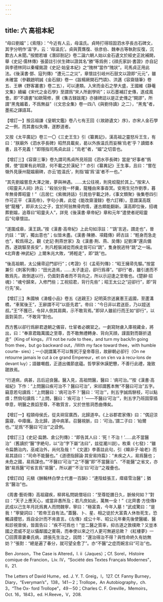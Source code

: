 ```yaml
---
---
---
```

title: 六 高祖本紀
---




“母曰劉媪”；《索隱》：“今近有人云，母温氏。貞時打得班固泗水亭長古石碑文，其字分明作‘温’字，云：‘母温氏’。貞與賈膺復、徐彦伯、魏奉古等執對反復，沉歎古人未聞。”按閻若璩《潛邱劄記》卷二論六朝人始以金石遺文於經史正訛補闕，舉《史記·儒林傳》張晏註引伏生碑以證其名“勝”等爲例；《顔氏家訓·書證》亦自記與李德林同以秦權銘證《史記·始皇本紀》之“隗林”當作“隗狀”。司馬貞正用此法。《後漢書·鄧、寇列傳》“遭元二之災”，章懷註引岐州石鼓文以證即“元元”，雖未確當（參觀趙明誠《金石録》卷一《跋楊厥開石門頌》、洪邁《容齋隨筆》卷五、王楙《野客叢書》卷二五），可以連類。入宋而金石之學大盛，王國維《静菴文集》續編《宋代之金石學》至謂爲“宋人所創學術”；以石墨補訂史傳，遂成風會。即“不讀書”如歐陽修，撰《集古録跋尾》亦據碑誌以是正史傳之“闕謬”，所謂“黑鬼媚着，不爲無益”（《文忠全集》卷一四八《與劉侍讀》之二），“黑鬼”者，墨拓之諢語耳。

【增訂一】按吕祖謙《皇朝文鑑》卷八七有王回《〈故跡遺文〉序》，亦宋人金石學之一例，而其書似失傳，遂尠道者。

又按《太平廣記》卷三一〇《三史王生》引《纂異記》，漢高祖之靈怒斥王生，有曰：“朕廟外《泗水亭長碑》昭然具載矣，曷以外族温氏而妄稱‘烏老’乎？讀錯本書，且不見義！”即隱指司馬貞此註；“烏老”者，“媪”之切音也。

【增訂三】《容齋三筆》卷九謂司馬貞所見班固《泗水亭長碑》當是“好事者”僞撰，使“固果有此明證，何不載之於漢紀？” 亦引《纂異記》王生事，且曰：“嘗在嶺外見康州龍媪廟碑，亦云‘姓温氏’，則指‘媪’爲‘温’者不一也。”

“其先劉媪嘗息大澤之陂，夢與神遇。……太公往視，則見蛟龍於其上。”按宋人《昭靈夫人祠》詩云：“殺翁分我一杯羹，龍種由來事杳冥。安用生兒作劉季，暮年無骨葬昭靈！”（吕居仁《紫微詩話》引晁伯宇載之詩，《事文類聚》後集卷四引作可正平 《漢高帝》，字句小異，此從《能改齋漫録》卷六訂釋）。意謂漢高既號“龍種”，即非太公之子，宜於阿翁無骨肉情，運古頗能翻新。漢高即位後，招魂葬劉媪，追尊曰“昭靈夫人”，詳見《後漢書·章帝紀》章和元年“遣使者祀昭靈后”句章懷註。

“遂圍成皋，漢王跳。”按《漢書·高帝紀》上此句如淳註：“‘跳’言逃，謂走也”，晉灼註：“‘跳’，獨出意也”；似皆未盡。《漢書·陳勝、項籍傳》師古註：“輕身而急走也”，較爲得之。觀《史記·荆燕世家》及《漢書·荆、燕、吴傳》記劉澤“還兵備西，遂跳驅至長安”，則凡輕裝減從而疾走皆可曰“跳”，隻身脱逃特“跳”之一端。《北齊書·神武紀》上爾朱兆大敗，“將輕走”，即“跳”也。

“後高祖朝，太公擁帚迎門卻行”；《考證》引《孟荀列傳》：“昭王擁帚先驅。”按當兼引《刺客列傳》：“田光造焉，……太子逢迎，卻行爲導”。“卻行”者，雖引進而不敢爲先，故倒退以行，仍面對貴者而不背向之，所以示迎逢之至敬也。《楚辭·招魂》：“魂兮歸來，入修門些；工祝招君，背行先些”；昭王太公之“迎卻行”，即“背行先”矣。

【增訂三】朱國楨《湧幢小品》卷五《送親王》記明英宗送襄憲王返國，至蘆溝橋，“車駕後王”，王辭謂不可“以臣先君”。帝曰：“今日非以君送臣，乃以姪送叔。”王“不獲已，令舁人倒其肩輿，示不敢背焉。”即舁人雖前行而王如“卻行”，以面對英宗，“不敢背”對也。

西方舊以卻行爲辭君退朝之儀容，仕宦者必嫻習之。一劇寫財虜入庫視藏金，將出，曰：“奉禀君臨萬國之至尊，吾不敢無禮轉身、背向天顔，謹面對而磬折退走”（King of kings，/I’ll not be rude to thee，and turn my back/In going from thee，but go backward out，/With my face toward thee，with humble courte- sies）；一小説謂萬不可以臀尻汙皇帝尊目，故辭朝必卻行（On ne retourne jamais le cut à ce grand Empereur，et on s’en va à recu-lons de devant luy）；語雖嘲戲，正道出儀節底藴。哲學家休謨肥戇，不善行此禮，幾致蹉跌焉。

“行道病，病甚，吕后迎良醫。醫入見，高祖問醫，醫曰：‘病可治。’”按《漢書·高祖紀》下作：“上問醫曰疾可治不？醫曰可治”，宋祁謂舊本無“不醫曰可治”五字。竊意若句讀爲：“上問醫曰：‘病可治不？’醫曰：‘可治’”，則五字誠爲駢枝，可以點煩；然倘句讀爲：“上問，醫曰：‘疾可治！’——不醫曰‘可治’”，則五字乃班固穿插申意，明醫之畏諂至尊，不敢質言，又於世態洞悉曲傳矣。

【增訂一】程頤母侯氏，從夫珦官廣西，北歸道卒。《上谷郡君家傳》曰：“偶迎涼露寢，中瘴癘。及北歸，道中病革。召醫視脈，曰：‘可治。’謂二子曰：‘紿爾也。’”足爲“不醫曰‘可治’”之詮例。

【增訂三】《史記·扁鵲、倉公列傳》：“即告其人曰：‘死！不治！’……此不當醫治”（舊讀於“醫”字絶句，以“治”字下屬“法曰”，兹從瀧川説）。枚乘《七發》：“雖令扁鵲治内，巫咸治外，尚何及哉！”《文選》李善註此句，引《韓非子·喻老》而易其語曰：“司命不能醫也。”《道德指歸論·其安易持篇》：“未疾之人，易爲醫也；未危之國，易爲謀也。”“不醫曰‘可治’”之“不醫”即“不當醫治”、“不能醫”之省文，亦猶“易爲醫”可省言爲“易醫”，所以避“‘不治’曰‘可治’”之複疊也。

【增訂四】元稹《酬翰林白學士代書一百韻》：“連陰蛙張王，瘴瘧雪治醫”；猶言“醫治”也。

《周書·藝術傳》高祖寢疾，柳昇私問姚僧垣曰：“至尊貶膳日久，脈候何如？”對曰：“天子上應天心，或當非愚所及；若凡庶如此，萬無一全！”《北齊書·方伎傳》武成以己生年月託爲異人而問魏寧，寧曰：“極富貴，今年入墓！”武成驚曰：“是我！”寧變詞曰：“若帝王自有法。”蓋醫、卜、星、相之徒於大富貴人休咎死生，恐觸諱攖怒，爲自全計而不肯直言。《左傳》成公十年、昭公元年秦先後使醫緩、醫和診視晉侯，皆面告曰：“疾不可爲也！”豈二醫之質率，抑古道之敦樸歟？又豈本國之君威不足以懾鄰國之賓萌，而奉使以來之行人更可無避忌歟？《紅樓夢》一 〇回賈蓉妻秦氏病，請張先生治之，因問：“還治得治不得？與性命終久有妨無妨？”張對：“總是遍了春分，就可望全愈了”。亦“不醫”之症而婉言曰“可治”也。

Ben Jonson，The Case is Altered，I. ii（Jaques）；Cf. Sorel，Histoire comique de Francion，Liv. IV，“Société des Textes Français Modernes”，II，21.

The Letters of David Hume，ed. J. Y. T. Greig，I，127. Cf. Fanny Burney， Diary，“Everyman’s”，138，141－2；Trollope，An Autobiography，ch. 3，“The Ox- ford Trollope”，49－50；Charles C. F. Greville，Memoirs，Oct. 16，1843，ed. H.Reeve，V，208.